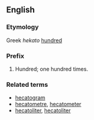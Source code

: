 ==English==

===Etymology===
Greek ''hekato'' [[hundred]]

===Prefix===
{{en-prefix}}

# Hundred; one hundred times.

===Related terms===

*[[hecatogram]]
*[[hecatometre]], [[hecatometer]]
*[[hecatoliter]], [[hecatoliter]]